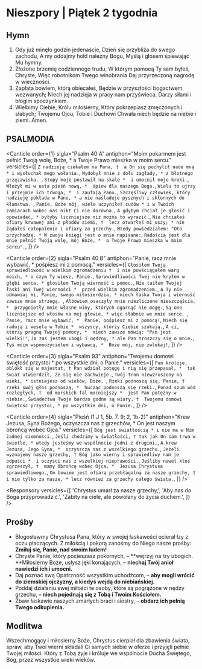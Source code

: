 # Nieszpory | Piątek 2 tygodnia

<OpeningVersicle />

## Hymn

1. Gdy już minęło godzin jedenaście,
   Dzień się przybliża do swego zachodu,
   A my oddajmy hołd należny Bogu,
   Myślą i głosem śpiewając Mu hymny.
2. Złożone brzemię codziennego trudu,
   W którym pomocą Ty sam byłeś,
   Chryste, Więc robotnikom Twego winobrania
   Daj przyrzeczoną nagrodę w wieczności.
3. Zapłata bowiem, którą obiecałeś,
   Będzie w przyszłości bogactwem wezwanych;
   Niech jej nadzieja w pracy nam przyświeca,
   Darzy siłami i błogim spoczynkiem.
4. Wielbimy Ciebie, Królu miłosierny,
   Który pokrzepiasz zmęczonych i słabych;
   Twojemu Ojcu, Tobie i Duchowi
   Chwała niech będzie na niebie i ziemi. Amen.

## PSALMODIA

<Canticle
  order={1}
  sigla="Psalm 40 A"
  antiphon="Moim pokarmem jest pełnić Twoją wolę, Boże, * a Twoje Prawo mieszka w moim sercu."
  versicles={[
    `Z nadzieją czekałem na Pana, † 
a On się pochylił nade mną *
i wysłuchał mego wołania.`,
    `Wydobył mnie z dołu zagłady, *
z błotnego grzęzawiska. `,
    `Stopy moje postawił na skale * 
i umocnił moje kroki.`,
    `Włożył mi w usta pieśń nową, * 
śpiew dla naszego Boga.`,
    `Wielu to ujrzy i przejmie ich trwoga, * 
i zaufają Panu.`,
    `Szczęśliwy człowiek, który nadzieję pokłada w Panu, *
a nie naśladuje pysznych i skłonnych do kłamstwa. `,
    `Panie, Boże mój, wiele uczyniłeś cudów *
i w Twoich zamiarach wobec nas nikt Ci nie dorówna.`,
    `A gdybym chciał je głosić i opowiadać, *
byłyby liczniejsze niż można to wyrazić.`,
    `Nie chciałeś ofiary krwawej ani z płodów ziemi, † 
lecz otwarłeś mi uszy; *
nie żądałeś całopalenia i ofiary za grzechy.`,
    `Wtedy powiedziałem: "Oto przychodzę. *
W zwoju księgi jest o mnie napisane:`,
    `Radością jest dla mnie pełnić Twoją wolę, mój Boże, * 
a Twoje Prawo mieszka w moim sercu".`,
  ]}
/>

<Canticle
  order={2}
  sigla="Psalm 40 B"
  antiphon="Panie, racz mnie wybawić, * pośpiesz mi z pomocą."
  versicles={[
    `Głosiłem Twoją sprawiedliwość w wielkim zgromadzeniu † 
i nie powściągałem warg moich, *
o czym Ty wiesz, Panie.`,
    `Sprawiedliwości Twej nie kryłem w głębi serca, *
głosiłem Twoją wierność i pomoc.`,
    `Nie taiłem Twojej łaski ani Twej wierności * 
przed wielkim zgromadzeniem.`,
    `A Ty nie odmawiaj mi, Panie, swego miłosierdzia, *
niech łaska Twoja i wierność zawsze mnie strzegą. `,
    `Albowiem osaczyły mnie niezliczone nieszczęścia, * 
przygniotły mnie własne winy, których ogarnąć nie mogę.`,
    `Są one liczniejsze od włosów na mej głowie, *
więc słabnie we mnie serce. `,
    `Panie, racz mnie wybawić, * 
Panie, pośpiesz mi z pomocą!`,
    `Niech się radują i weselą w Tobie * 
wszyscy, którzy Ciebie szukają.`,
    `A ci, którzy pragną Twojej pomocy, * 
niech zawsze mówią: "Pan jest wielki!"`,
    `Ja zaś jestem ubogi i nędzny, *
ale Pan troszczy się o mnie.`,
    `Tyś moim wspomożycielem i wybawcą, * 
Boże mój, nie zwlekaj!`,
  ]}
/>

<Canticle
  order={3}
  sigla="Psalm 93"
  antiphon="Twojemu domowi świętość przystoi * po wszystkie dni, o Panie."
  versicles={[
    `Pan króluje, oblókł się w majestat, †
Pan wdział potęgę i nią się przepasał, * 
tak świat utwierdził, że się nie zachwieje.`,
    `Twój tron niewzruszony na wieki, *
istniejesz od wieków, Boże. `,
    `Rzeki podnoszą się, Panie, † 
rzeki swój głos podnoszą, * 
hucząc podnoszą się rzeki.`,
    `Ponad szum wód rozległych, † 
od morskich fal mocniejszy * 
jest Pan potężny w niebie.`,
    `Świadectwa Twoje bardzo godne są wiary, † 
Twojemu domowi świętość przystoi, *
po wszystkie dni, o Panie.`,
  ]}
/>

<Canticle
  order={4}
  sigla="Pieśń (1 J 1, 5b. 7. 9; 2, 1b-2)"
  antiphon="Krew Jezusa, Syna Bożego, oczyszcza nas z grzechów, * On jest naszym
obrońcą wobec Ojca."
  versicles={[
    `Bóg jest światłością *
i nie ma w Nim żadnej ciemności.`,
    `Jeśli chodzimy w światłości, †
tak jak On sam trwa w świetle, *
wtedy jesteśmy we wspólnocie jedni z drugimi,`,
    `A krew Jezusa, Jego Syna, * 
oczyszcza nas z wszelkiego grzechu.`,
    `Jeżeli wyznajemy nasze grzechy, †
Bóg jako wierny i sprawiedliwy nam je odpuści * 
i oczyści nas z wszelkiej nieprawości.`,
    `Jeśliby nawet ktoś zgrzeszył, † 
mamy Obrońcę wobec Ojca, * 
Jezusa Chrystusa sprawiedliwego.`,
    `On bowiem jest ofiarą przebłagalną za nasze grzechy, † 
i nie tylko za nasze, *
lecz również za grzechy całego świata.`,
  ]}
/>

<Passage
  sigla="Rz 8, 1-2"
  passage="Dla tych, którzy są w Chrystusie Jezusie, nie ma już potępienia. Albowiem prawo Ducha, który daje życie w Chrystusie Jezusie, wyzwoliło cię spod prawa grzechu i śmierci."
/>

<Responsory
  versicles={[
    'Chrystus umarł za nasze grzechy,',
    'Aby nas do Boga przyprowadzić.',
    'Zabity na ciele, ale powołany do życia duchem.',
  ]}
/>

<Magnificat antiphon="Ujął się Pan za nami, * pomny na swe miłosierdzie." />

## Prośby

- Błogosławmy Chrystusa Pana, który w swojej łaskawości ocierał łzy z oczu płaczących. Z miłością i pokorą zanośmy do Niego nasze prośby: **Zmiłuj się, Panie, nad swoim ludem!**
- Chryste Panie, który pocieszasz pokornych, – **wejrzyj na łzy ubogich. **Miłosierny Boże, usłysz jęki konających, – **niechaj Twój anioł nawiedzi ich i umocni.**
- Daj poznać swą Opatrzność wszystkim uchodźcom, – **aby mogli wrócić do ziemskiej ojczyzny, a kiedyś wejdą do niebiańskiej.**
- Poddaj działaniu swej miłości te osoby, które są pogrążone w nędzy grzechu, **– niech pojednają się z Tobą i Twoim Kościołem.**
- Zbaw łaskawie naszych zmarłych braci i siostry, – **obdarz ich pełnią Twego odkupienia.**

<CustomIntercessions />

<KyrieEleison />

<LordsPrayer />

## Modlitwa

Wszechmogący i miłosierny Boże, Chrystus cierpiał dla zbawienia świata, spraw, aby Twoi wierni składali Ci samych siebie w oferze i przyjęli pełnie Twojej miłości. Który z Tobą żyje i króluje we wspólnocie Ducha Świętego, Bóg, przez wszystkie wieki wieków.

<Amen />

<BlessingAndConcludingVersicle />

<SalveRegina />
